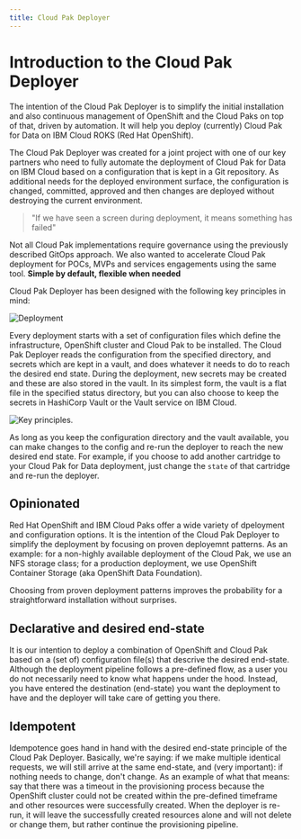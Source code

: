 ```yaml
---
title: Cloud Pak Deployer
---
```


# Introduction to the Cloud Pak Deployer
The intention of the Cloud Pak Deployer is to simplify the initial installation and also continuous management of OpenShift and the Cloud Paks on top of that, driven by automation. It will help you deploy (currently) Cloud Pak for Data on IBM Cloud ROKS (Red Hat OpenShift).

The Cloud Pak Deployer was created for a joint project with one of our key partners who need to fully automate the deployment of Cloud Pak for Data on IBM Cloud based on a configuration that is kept in a Git repository. As additional needs for the deployed environment surface, the configuration is changed, committed, approved and then changes are deployed without destroying the current environment.

> "If we have seen a screen during deployment, it means something has failed"

Not all Cloud Pak implementations require governance using the previously described GitOps approach. We also wanted to accelerate Cloud Pak deployment for POCs, MVPs and services engagements using the same tool. **Simple by default, flexible when needed**

Cloud Pak Deployer has been designed with the following key principles in mind:

![Deployment](cpd-deployment.png)

Every deployment starts with a set of configuration files which define the infrastructure, OpenShift cluster and Cloud Pak to be installed. The Cloud Pak Deployer reads the configuration from the specified directory, and secrets which are kept in a vault, and does whatever it needs to do to reach the desired end state. During the deployment, new secrets may be created and these are also stored in the vault. In its simplest form, the vault is a flat file in the specified status directory, but you can also choose to keep the secrets in HashiCorp Vault or the Vault service on IBM Cloud.

![Key principles](cpd-principles.png "Cloud Pak Deployer principles").

As long as you keep the configuration directory and the vault available, you can make changes to the config and re-run the deployer to reach the new desired end state. For example, if you choose to add another cartridge to your Cloud Pak for Data deployment, just change the `state` of that cartridge and re-run the deployer.

## Opinionated
Red Hat OpenShift and IBM Cloud Paks offer a wide variety of dpeloyment and configuration options. It is the intention of the Cloud Pak Deployer to simplify the deployment by focusing on proven deployemnt patterns. As an example: for a non-highly available deployment of the Cloud Pak, we use an NFS storage class; for a production deployment, we use OpenShift Container Storage (aka OpenShift Data Foundation).

Choosing from proven deployment patterns improves the probability for a straightforward installation without surprises.

## Declarative and desired end-state
It is our intention to deploy a combination of OpenShift and Cloud Pak based on a (set of) configuration file(s) that descrive the desired end-state. Although the deployment pipeline follows a pre-defined flow, as a user you do not necessarily need to know what happens under the hood. Instead, you have entered the destination (end-state) you want the deployment to have and the deployer will take care of getting you there.

## Idempotent
Idempotence goes hand in hand with the desired end-state principle of the Cloud Pak Deployer. Basically, we're saying: if we make multiple identical requests, we will still arrive at the same end-state, and (very important): if nothing needs to change, don't change. As an example of what that means: say that there was a timeout in the provisioning process because the OpenShift cluster could not be created within the pre-defined timeframe and other resources were successfully created. When the deployer is re-run, it will leave the successfully created resources alone and will not delete or change them, but rather continue the provisioning pipeline.
